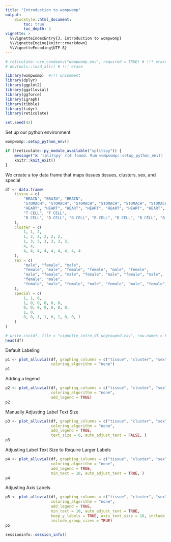 ```yaml
---
title: "Introduction to wompwomp"
output:
    BiocStyle::html_document:
        toc: true
        toc_depth: 2
vignette: >
  %\VignetteIndexEntry{3. Introduction to wompwomp}
  %\VignetteEngine{knitr::rmarkdown}
  %\VignetteEncoding{UTF-8}
---
```


```r
# reticulate::use_condaenv("wompwomp_env", required = TRUE) # !!! erase
# devtools::load_all() # !!! erase

library(wompwomp)  #!!! uncomment
library(dplyr)
library(ggplot2)
library(ggalluvial)
library(ggforce)
library(igraph)
library(tibble)
library(tidyr)
library(reticulate)

set.seed(42)
```

Set up our python environment
```r
wompwomp::setup_python_env()
```

```r
if (!reticulate::py_module_available("splitspy")) {
    message("❌ 'splitspy' not found. Run wompwomp::setup_python_env() and restart R.")
    knitr::knit_exit()
}
```

We create a toy data frame that maps tissues tissues, clusters, sex, and special
```r
df <- data.frame(
    tissue = c(
        "BRAIN", "BRAIN", "BRAIN",
        "STOMACH", "STOMACH", "STOMACH", "STOMACH", "STOMACH", "STOMACH",
        "HEART", "HEART", "HEART", "HEART", "HEART", "HEART", "HEART",
        "T CELL", "T CELL",
        "B CELL", "B CELL", "B CELL", "B CELL", "B CELL", "B CELL", "B CELL", "B CELL", "B CELL"
    ),
    cluster = c(
        1, 1, 2,
        1, 2, 2, 2, 2, 2,
        1, 3, 3, 3, 3, 3, 3,
        4, 4,
        4, 4, 4, 4, 4, 4, 4, 4, 4
    ),
    sex = c(
        "male", "female", "male",
        "female", "male", "female", "female", "male", "female",
        "male", "female", "male", "female", "male", "female", "male",
        "female", "male",
        "female", "male", "female", "male", "female", "male", "female", "female", "male"
    ),
    special = c(
        1, 1, 0,
        1, 0, 0, 0, 0, 0,
        0, 0, 0, 0, 0, 0, 0,
        1, 0,
        0, 0, 1, 1, 0, 1, 0, 0, 1
    )
)

# write.csv(df, file = "vignette_intro_df_ungrouped.csv", row.names = FALSE, quote = FALSE)
head(df)
```
Default Labeling
```r
p1 <- plot_alluvial(df, graphing_columns = c("tissue", "cluster", "sex"), sorting_algorithm = "none",
                    coloring_algorithm = "none")
p1
```

Adding a legend
```r
p2 <- plot_alluvial(df, graphing_columns = c("tissue", "cluster", "sex"), sorting_algorithm = "none",
                    coloring_algorithm = "none",
                    add_legend = TRUE)
p2
```

Manually Adjusting Label Text Size
```r
p3 <- plot_alluvial(df, graphing_columns = c("tissue", "cluster", "sex"), sorting_algorithm = "none",
                    coloring_algorithm = "none",
                    add_legend = TRUE,
                    text_size = 6, auto_adjust_text = FALSE, )
p3
```
Adjusting Label Text Size to Require Larger Labels
```r
p4 <- plot_alluvial(df, graphing_columns = c("tissue", "cluster", "sex"), sorting_algorithm = "none",
                    coloring_algorithm = "none",
                    add_legend = TRUE,
                    min_text = 10, auto_adjust_text = TRUE, )
p4
```
Adjusting Axis Labels
```r
p5 <- plot_alluvial(df, graphing_columns = c("tissue", "cluster", "sex"), sorting_algorithm = "none",
                    coloring_algorithm = "none",
                    add_legend = TRUE,
                    min_text = 10, auto_adjust_text = TRUE, 
                    keep_y_labels = TRUE, axis_text_size = 10, include_axis_titles = TRUE,
                    include_group_sizes = TRUE)
p5
```

```r
sessioninfo::session_info()
```


